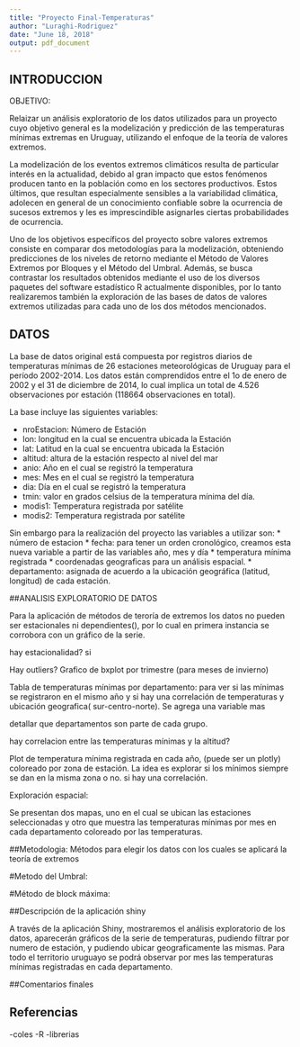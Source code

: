 ```yaml
---
title: "Proyecto Final-Temperaturas"
author: "Luraghi-Rodriguez"
date: "June 18, 2018"
output: pdf_document
---
```




## INTRODUCCION

OBJETIVO:

Relaizar un análisis exploratorio de los datos utilizados para un proyecto cuyo objetivo general es la modelización y predicción de las temperaturas mínimas extremas en Uruguay, utilizando el enfoque
de la teoría de valores extremos.

La modelización de los eventos extremos climáticos resulta de particular interés en la actualidad, debido
al gran impacto que estos fenómenos producen tanto en la población como en los sectores productivos.
Estos últimos, que resultan especialmente sensibles a la variabilidad climática, adolecen en general de
un conocimiento confiable sobre la ocurrencia de sucesos extremos y les es imprescindible asignarles
ciertas probabilidades de ocurrencia. 

Uno de los objetivos específicos del proyecto sobre valores extremos consiste en comparar dos metodologías para la modelización, obteniendo predicciones de los niveles de retorno mediante el Método de Valores Extremos
por Bloques y el Método del Umbral. Además, se busca contrastar los resultados obtenidos mediante el
uso de los diversos paquetes del software estadístico R actualmente disponibles, por lo tanto realizaremos también la exploración de las bases de datos de valores extremos utilizadas para cada uno de los dos métodos mencionados.



## DATOS
La base de datos original está compuesta por registros diarios de temperaturas mínimas
de 26 estaciones meteorológicas de Uruguay para el período 2002-2014. Los datos están comprendidos
entre el 1o de enero de 2002 y el 31 de diciembre de 2014, lo cual implica un total de 4.526
observaciones por estación (118664 observaciones en total). 

La base incluye las siguientes variables:


* nroEstacion: Número de Estación
* lon: longitud en la cual se encuentra ubicada la Estación
* lat: Latitud en la cual se encuentra ubicada la Estación
* altitud: altura de la estación respecto al nivel del mar 
* anio: Año en el cual se registró la temperatura
* mes: Mes en el cual se registró la temperatura
* dia: Día en el cual se registró la temperatura
* tmin: valor en grados celsius de la temperatura mínima del día.
* modis1: Temperatura registrada por satélite
* modis2: Temperatura registrada por satélite 

Sin embargo para la realización del proyecto las variables a utilizar son: 
* número de estacion
* fecha: para tener un orden cronológico, creamos esta nueva variable a partir de las variables año, mes y día
* temperatura mínima registrada 
* coordenadas geograficas para un análisis espacial.
* departamento: asignada de acuerdo a la ubicación geográfica (latitud, longitud) de cada estación.




##ANALISIS EXPLORATORIO DE DATOS


Para la aplicación de métodos de teroría de extremos los datos no pueden ser estacionales ni dependientes(), por lo cual en primera instancia se corrobora con un gráfico de la serie.

hay estacionalidad? si

Hay outliers? Grafico de bxplot por trimestre (para meses de invierno)

Tabla de temperaturas mínimas por departamento: para ver si las mínimas se registraron en el mismo año y si hay una correlación de temperaturas y ubicación geografica( sur-centro-norte). Se agrega una variable mas

detallar que departamentos son parte de cada grupo.

hay correlacion entre las temperaturas mínimas y la altitud?


Plot de temperatura mínima registrada en cada año, (puede ser un plotly) coloreado por zona de estación. La idea es explorar si los mínimos siempre se dan en la misma zona o no. si hay una correlación.


Exploración espacial:

Se presentan dos mapas, uno en el cual se ubican las estaciones seleccionadas y otro que muestra las temperaturas mínimas por mes en cada departamento coloreado por las temperaturas.



##Metodologia: Métodos para elegir los datos con los cuales se aplicará la teoría de extremos

#Metodo del Umbral:


#Método de block máxima:





##Descripción de la aplicación shiny

A través de la aplicación Shiny, mostraremos el análisis exploratorio de los datos, aparecerán gráficos de la serie de temperaturas, pudiendo filtrar por numero de estación, y pudiendo ubicar geograficamente las mismas. Para todo el territorio uruguayo se podrá observar por mes las temperaturas mínimas registradas en cada departamento.









##Comentarios finales




## Referencias

-coles
-R
-librerias
